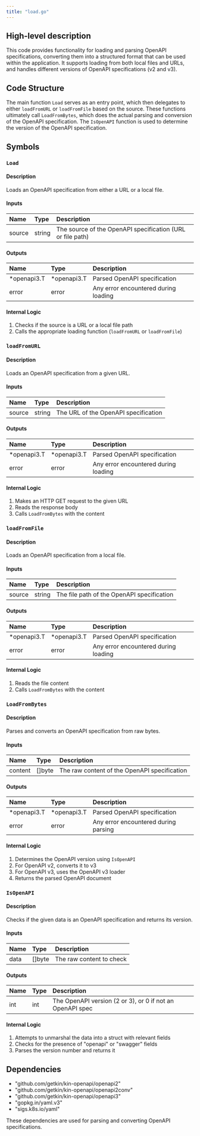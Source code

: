 ```yaml
---
title: "load.go"
---
```


## High-level description
This code provides functionality for loading and parsing OpenAPI specifications, converting them into a structured format that can be used within the application. It supports loading from both local files and URLs, and handles different versions of OpenAPI specifications (v2 and v3).

## Code Structure
The main function `Load` serves as an entry point, which then delegates to either `loadFromURL` or `loadFromFile` based on the source. These functions ultimately call `LoadFromBytes`, which does the actual parsing and conversion of the OpenAPI specification. The `IsOpenAPI` function is used to determine the version of the OpenAPI specification.

## Symbols

### `Load`
#### Description
Loads an OpenAPI specification from either a URL or a local file.

#### Inputs
| Name | Type | Description |
|:-----|:-----|:------------|
| source | string | The source of the OpenAPI specification (URL or file path) |

#### Outputs
| Name | Type | Description |
|:-----|:-----|:------------|
| *openapi3.T | *openapi3.T | Parsed OpenAPI specification |
| error | error | Any error encountered during loading |

#### Internal Logic
1. Checks if the source is a URL or a local file path
2. Calls the appropriate loading function (`loadFromURL` or `loadFromFile`)

### `loadFromURL`
#### Description
Loads an OpenAPI specification from a given URL.

#### Inputs
| Name | Type | Description |
|:-----|:-----|:------------|
| source | string | The URL of the OpenAPI specification |

#### Outputs
| Name | Type | Description |
|:-----|:-----|:------------|
| *openapi3.T | *openapi3.T | Parsed OpenAPI specification |
| error | error | Any error encountered during loading |

#### Internal Logic
1. Makes an HTTP GET request to the given URL
2. Reads the response body
3. Calls `LoadFromBytes` with the content

### `loadFromFile`
#### Description
Loads an OpenAPI specification from a local file.

#### Inputs
| Name | Type | Description |
|:-----|:-----|:------------|
| source | string | The file path of the OpenAPI specification |

#### Outputs
| Name | Type | Description |
|:-----|:-----|:------------|
| *openapi3.T | *openapi3.T | Parsed OpenAPI specification |
| error | error | Any error encountered during loading |

#### Internal Logic
1. Reads the file content
2. Calls `LoadFromBytes` with the content

### `LoadFromBytes`
#### Description
Parses and converts an OpenAPI specification from raw bytes.

#### Inputs
| Name | Type | Description |
|:-----|:-----|:------------|
| content | []byte | The raw content of the OpenAPI specification |

#### Outputs
| Name | Type | Description |
|:-----|:-----|:------------|
| *openapi3.T | *openapi3.T | Parsed OpenAPI specification |
| error | error | Any error encountered during parsing |

#### Internal Logic
1. Determines the OpenAPI version using `IsOpenAPI`
2. For OpenAPI v2, converts it to v3
3. For OpenAPI v3, uses the OpenAPI v3 loader
4. Returns the parsed OpenAPI document

### `IsOpenAPI`
#### Description
Checks if the given data is an OpenAPI specification and returns its version.

#### Inputs
| Name | Type | Description |
|:-----|:-----|:------------|
| data | []byte | The raw content to check |

#### Outputs
| Name | Type | Description |
|:-----|:-----|:------------|
| int | int | The OpenAPI version (2 or 3), or 0 if not an OpenAPI spec |

#### Internal Logic
1. Attempts to unmarshal the data into a struct with relevant fields
2. Checks for the presence of "openapi" or "swagger" fields
3. Parses the version number and returns it

## Dependencies
- "github.com/getkin/kin-openapi/openapi2"
- "github.com/getkin/kin-openapi/openapi2conv"
- "github.com/getkin/kin-openapi/openapi3"
- "gopkg.in/yaml.v3"
- "sigs.k8s.io/yaml"

These dependencies are used for parsing and converting OpenAPI specifications.